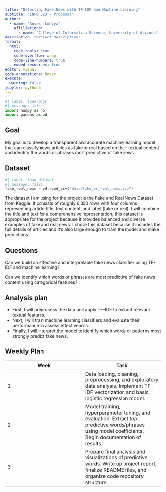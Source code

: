 ```yaml
---
title: "Detecting Fake News with TF-IDF and Machine Learning"
subtitle: "INFO 523 - Proposal"
author: 
  - name: "Anvesh Lohiya"
    affiliations:
      - name: "College of Information Science, University of Arizona"
description: "Project description"
format:
  html:
    code-tools: true
    code-overflow: wrap
    code-line-numbers: true
    embed-resources: true
editor: visual
code-annotations: hover
execute:
  warning: false
jupyter: python3
---
```


```python
#| label: load-pkgs
#| message: false
import numpy as np
import pandas as pd
```

## Goal

My goal is to develop a transparent and accurate machine learning model that can classify news articles as fake or real based on their textual content and identify the words or phrases most predictive of fake news.

## Dataset

```python
#| label: load-dataset
#| message: false
fake_real_news = pd.read_csv("data/fake_or_real_news.csv")
```

The dataset I am using for the project is the Fake and Real News Dataset from Kaggle. It consists of roughly 6,300 rows with four columns representing article title, text content, and label (fake or real). I will combine the title and text for a comprehensive representation; this dataset is appropriate for the project because it provides balanced and diverse examples of fake and real news. I chose this dataset because it includes the full details of articles and it's also large enough to train the model and make predictions.

## Questions

Can we build an effective and interpretable fake news classifier using TF-IDF and machine learning?

Can we identify which words or phrases are most predictive of fake news content using categorical features?

## Analysis plan

-   First, I will preprocess the data and apply TF-IDF to extract relevant textual features.
-   Next, I will train machine learning classifiers and evaluate their performance to assess effectiveness.
-   Finally, I will interpret the model to identify which words or patterns most strongly predict fake news.

## Weekly Plan

| Week | Task |
|------------------------------------|------------------------------------|
| 1 | Data loading, cleaning, preprocessing, and exploratory data analysis. Implement TF-IDF vectorization and basic logistic regression model. |
| 2 | Model training, hyperparameter tuning, and evaluation. Extract top predictive words/phrases using model coefficients. Begin documentation of results. |
| 3 | Prepare final analysis and visualizations of predictive words. Write up project report, finalize README files, and organize code repository structure. |